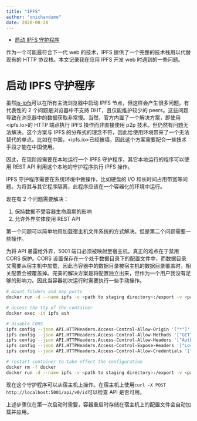 ```yaml
---
title: "IPFS"
author: "onichandame"
date: 2020-08-28
---
```


<!-- vim-markdown-toc GFM -->

- [启动 IPFS 守护程序](#启动ipfs守护程序)

<!-- vim-markdown-toc -->

作为一个可能最符合下一代 web 的技术，IPFS 提供了一个完整的技术栈用以代替现有的 HTTP 协议栈。本文记录我在应用 IPFS 开发 web 时遇到的一些问题。

# 启动 IPFS 守护程序

虽然[js-ipfs][js]可以在所有主流浏览器中启动 IPFS 节点，但这样会产生很多问题。有代表性的 2 个问题是浏览器中不支持 DHT，且仅能维护较少的 peers。这些问题导致在浏览器中的数据获取非常慢。当然，官方内置了一个解决方案，即使用<ipfs.io>的 HTTP 端点执行 IPFS 操作而非直接使用 p2p 技术。但仍然有问题无法解决。这个方案与 IPFS 的分布式的理念不符，因此给使用环境带来了一个无法替代的单点。比如在中国，<ipfs.io>已经被墙，因此这个方案需要配合一些技术手段才能在中国使用。

因此，在现阶段需要在本地运行一个 IPFS 守护程序，其它本地运行的程序可以使用 REST API 利用这个本地的守护程序执行 IPFS 操作。

IPFS 守护程序需要在系统环境中做操作，比如硬盘的 I/O 和长时间占用带宽等问题。为将其与其它程序隔离，此程序应该在一个容器化的环境中运行。

现在有 2 个问题需要解决：

1. 保持数据不受容器生命周期的影响
2. 允许外界实体使用 REST API

第一个问题可以简单地用加载宿主机文件系统的方式解决。但是第二个问题需要一些操作。

为将 API 暴露给外界，5001 端口必须被映射至宿主机。真正的难点在于禁用 CORS 保护。CORS 设置保存在一个处于数据目录下的配置文件中，而数据目录又需要从宿主机中加载，因此当容器中的数据目录被宿主机的数据目录覆盖时，相关配置会被覆盖掉。完美的解决方案是将配置独立出来，但作为一个用户我没有足够的影响力。因此当容器初次运行时需要执行一些手动操作。

```bash
# mount folders and map ports
docker run -d --name ipfs -v <path to staging directory>:/export -v <path to data directory>:/data/ipfs --restart always -p 4001:4001 -p 8080:8080 -p 5001:5001 onichandame/ipfs:latest

# access the tty of the container
docker exec -it ipfs ash

# disable CORS
ipfs config --json API.HTTPHeaders.Access-Control-Allow-Origin '["*"]'
ipfs config --json API.HTTPHeaders.Access-Control-Allow-Methods '["GET", "POST"]'
ipfs config --json API.HTTPHeaders.Access-Control-Allow-Headers '["Authorization"]'
ipfs config --json API.HTTPHeaders.Access-Control-Expose-Headers '["Location"]'
ipfs config --json API.HTTPHeaders.Access-Control-Allow-Credentials '["true"]'

# restart container to take effect the configuration
docker rm -f docker
docker run -d --name ipfs -v <path to staging directory>:/export -v <path to data directory>:/data/ipfs --restart always -p 4001:4001 -p 8080:8080 -p 5001:5001 onichandame/ipfs:latest
```

现在这个守护程序可以从宿主机上操作。在宿主机上使用`curl -X POST http://localhost:5001/api/v0/id`可以检查 API 是否可用。

上述步骤仅在第一次启动时需要，容器重启时存储在宿主机上的配置文件会自动加载并应用。

[js]: https://github.com/ipfs/js-ipfs
